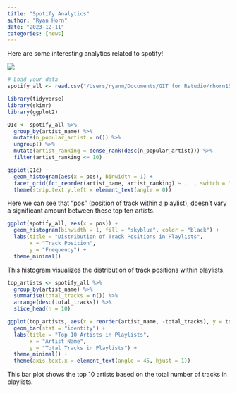 ```yaml
---
title: "Spotify Analytics"
author: "Ryan Horn"
date: "2023-12-11"
categories: [news]
---
```


Here are some interesting analytics related to spotify!

![](Spotify Image.jpeg)
```r
# Load your data
spotify_all <- read.csv("/Users/ryanm/Documents/GIT for Rstudio/rhorn15.github.io/posts/Spotify/spotify_all.csv")
```

```r
library(tidyverse)
library(skimr)
library(ggplot2)

Q1c <- spotify_all %>%
  group_by(artist_name) %>%
  mutate(n_popular_artist = n()) %>%
  ungroup() %>%
  mutate(artist_ranking = dense_rank(desc(n_popular_artist))) %>%
  filter(artist_ranking <= 10)

```

```r
ggplot(Q1c) +
  geom_histogram(aes(x = pos), binwidth = 1) + 
  facet_grid(fct_reorder(artist_name, artist_ranking) ~ .  , switch = "y") +
  theme(strip.text.y.left = element_text(angle = 0))

```
Here we can see that "pos" (position of track within a playlist), doesn't vary a significant amount between these top ten artists.

```r


ggplot(spotify_all, aes(x = pos)) +
  geom_histogram(binwidth = 1, fill = "skyblue", color = "black") +
  labs(title = "Distribution of Track Positions in Playlists",
       x = "Track Position",
       y = "Frequency") +
  theme_minimal()


```

This histogram visualizes the distribution of track positions within playlists.

```r
top_artists <- spotify_all %>%
  group_by(artist_name) %>%
  summarise(total_tracks = n()) %>%
  arrange(desc(total_tracks)) %>%
  slice_head(n = 10)

ggplot(top_artists, aes(x = reorder(artist_name, -total_tracks), y = total_tracks, fill = artist_name)) +
  geom_bar(stat = "identity") +
  labs(title = "Top 10 Artists in Playlists",
       x = "Artist Name",
       y = "Total Tracks in Playlists") +
  theme_minimal() +
  theme(axis.text.x = element_text(angle = 45, hjust = 1))

```
This bar plot shows the top 10 artists based on the total number of tracks in playlists.
